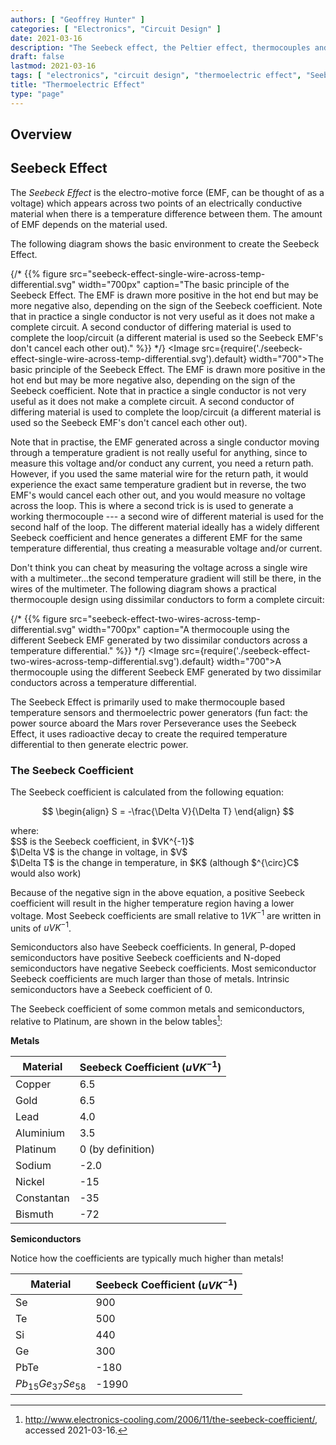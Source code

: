 ```yaml
---
authors: [ "Geoffrey Hunter" ]
categories: [ "Electronics", "Circuit Design" ]
date: 2021-03-16
description: "The Seebeck effect, the Peltier effect, thermocouples and more info on the general thermoelectric principle."
draft: false
lastmod: 2021-03-16
tags: [ "electronics", "circuit design", "thermoelectric effect", "Seebeck effect", "Seebeck coefficient", "coefficient", "conductors", "semiconductors", "thermocouple" ]
title: "Thermoelectric Effect"
type: "page"
---
```


## Overview

## Seebeck Effect

The _Seebeck Effect_ is the electro-motive force (EMF, can be thought of as a voltage) which appears across two points of an electrically conductive material when there is a temperature difference between them. The amount of EMF depends on the material used.

The following diagram shows the basic environment to create the Seebeck Effect.

{/* {{% figure src="seebeck-effect-single-wire-across-temp-differential.svg" width="700px" caption="The basic principle of the Seebeck Effect. The EMF is drawn more positive in the hot end but may be more negative also, depending on the sign of the Seebeck coefficient. Note that in practice a single conductor is not very useful as it does not make a complete circuit. A second conductor of differing material is used to complete the loop/circuit (a different material is used so the Seebeck EMF's don't cancel each other out)." %}} */}
<Image src={require('./seebeck-effect-single-wire-across-temp-differential.svg').default} width="700">The basic principle of the Seebeck Effect. The EMF is drawn more positive in the hot end but may be more negative also, depending on the sign of the Seebeck coefficient. Note that in practice a single conductor is not very useful as it does not make a complete circuit. A second conductor of differing material is used to complete the loop/circuit (a different material is used so the Seebeck EMF's don't cancel each other out).</Image>

Note that in practise, the EMF generated across a single conductor moving through a temperature gradient is not really useful for anything, since to measure this voltage and/or conduct any current, you need a return path. However, if you used the same material wire for the return path, it would experience the exact same temperature gradient but in reverse, the two EMF's would cancel each other out, and you would measure no voltage across the loop. This is where a second trick is is used to generate a working thermocouple --- a second wire of different material is used for the second half of the loop. The different material ideally has a widely different Seebeck coefficient and hence generates a different EMF for the same temperature differential, thus creating a measurable voltage and/or current.

Don't think you can cheat by measuring the voltage across a single wire with a multimeter...the second temperature gradient will still be there, in the wires of the multimeter. The following diagram shows a practical thermocouple design using dissimilar conductors to form a complete circuit:

{/* {{% figure src="seebeck-effect-two-wires-across-temp-differential.svg" width="700px" caption="A thermocouple using the different Seebeck EMF generated by two dissimilar conductors across a temperature differential." %}} */}
<Image src={require('./seebeck-effect-two-wires-across-temp-differential.svg').default} width="700">A thermocouple using the different Seebeck EMF generated by two dissimilar conductors across a temperature differential.</Image>

The Seebeck Effect is primarily used to make thermocouple based temperature sensors and thermoelectric power generators (fun fact: the power source aboard the Mars rover Perseverance uses the Seebeck Effect, it uses radioactive decay to create the required temperature differential to then generate electric power.

### The Seebeck Coefficient

The Seebeck coefficient is calculated from the following equation:

$$
\begin{align}
S = -\frac{\Delta V}{\Delta T}
\end{align}
$$

<p className="centered">where:<br/>
$S$ is the Seebeck coefficient, in $VK^{-1}$<br/>
$\Delta V$ is the change in voltage, in $V$<br/>
$\Delta T$ is the change in temperature, in $K$ (although $^{\circ}C$ would also work)</p>

Because of the negative sign in the above equation, a positive Seebeck coefficient will result in the higher temperature region having a lower voltage. Most Seebeck coefficients are small relative to $1VK^{-1}$ are written in units of $uVK^{-1}$.

Semiconductors also have Seebeck coefficients. In general, P-doped semiconductors have positive Seebeck coefficients and N-doped semiconductors have negative Seebeck coefficients. Most semiconductor Seebeck coefficients are much larger than those of metals. Intrinsic semiconductors have a Seebeck coefficient of $0$.

The Seebeck coefficient of some common metals and semiconductors, relative to Platinum, are shown in the below tables[^electronics-cooling-the-seebeck-coefficient]:

**Metals**

Material      | Seebeck Coefficient ($uVK^{-1}$)
--------------|----------------------
Copper        | 6.5
Gold          | 6.5
Lead          | 4.0
Aluminium     | 3.5
Platinum      | 0 (by definition)
Sodium        | -2.0
Nickel        | -15
Constantan    | -35
Bismuth       | -72

**Semiconductors**

Notice how the coefficients are typically much higher than metals!

Material                    | Seebeck Coefficient ($uVK^{-1}$)
----------------------------|----------------------
Se                          | 900
Te                          | 500
Si                          | 440
Ge                          | 300
PbTe                        | -180
$Pb_{15}Ge_{37}Se_{58}$ | -1990


[^electronics-cooling-the-seebeck-coefficient]: http://www.electronics-cooling.com/2006/11/the-seebeck-coefficient/, accessed 2021-03-16.